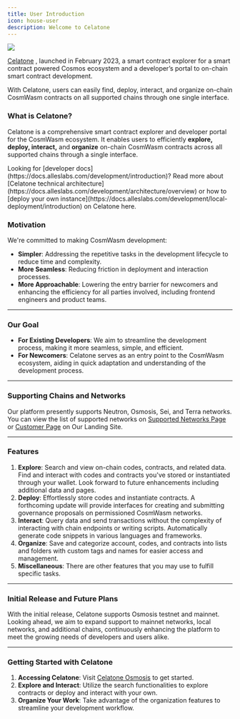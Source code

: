 ```yaml
---
title: User Introduction
icon: house-user
description: Welcome to Celatone
---
```


<Frame>
  <img src="/images/user-docs/user-intro.jpg" />
</Frame>

[Celatone](https://celat.one) , launched in February 2023, a smart contract explorer for a smart contract powered Cosmos ecosystem and a developer’s portal to on-chain smart contract development.

With Celatone, users can easily find, deploy, interact, and organize on-chain CosmWasm contracts on all supported chains through one single interface.

### What is Celatone?

Celatone is a comprehensive smart contract explorer and developer portal for the CosmWasm ecosystem. It enables users to efficiently **explore, deploy, interact,** and **organize** on-chain CosmWasm contracts across all supported chains through a single interface.

<Note>
Looking for [developer docs](https://docs.alleslabs.com/development/introduction)? Read more about [Celatone technical architecture](https://docs.alleslabs.com/development/architecture/overview) or how to [deploy your own instance](https://docs.alleslabs.com/development/local-deployment/introduction) on Celatone here.
</Note>

### Motivation

We're committed to making CosmWasm development:

- **Simpler**: Addressing the repetitive tasks in the development lifecycle to reduce time and complexity.
- **More Seamless**: Reducing friction in deployment and interaction processes.
- **More Approachable**: Lowering the entry barrier for newcomers and enhancing the efficiency for all parties involved, including frontend engineers and product teams.

---

### Our Goal

- **For Existing Developers**: We aim to streamline the development process, making it more seamless, simple, and efficient.
- **For Newcomers**: Celatone serves as an entry point to the CosmWasm ecosystem, aiding in quick adaptation and understanding of the development process.

---

### Supporting Chains and Networks

Our platform presently supports Neutron, Osmosis, Sei, and Terra networks. You can view the list of supported networks on [Supported Networks Page](https://docs.alleslabs.com/development/supported-networks) or [Customer Page](https://celat.one/customer) on Our Landing Site.

---

### Features

1. **Explore**: Search and view on-chain codes, contracts, and related data. Find and interact with codes and contracts you've stored or instantiated through your wallet. Look forward to future enhancements including additional data and pages.
1. **Deploy**: Effortlessly store codes and instantiate contracts. A forthcoming update will provide interfaces for creating and submitting governance proposals on permissioned CosmWasm networks.
1. **Interact**: Query data and send transactions without the complexity of interacting with chain endpoints or writing scripts. Automatically generate code snippets in various languages and frameworks.
1. **Organize**: Save and categorize account, codes, and contracts into lists and folders with custom tags and names for easier access and management.
1. **Miscellaneous**: There are other features that you may use to fulfill specific tasks.

---

### Initial Release and Future Plans

With the initial release, Celatone supports Osmosis testnet and mainnet. Looking ahead, we aim to expand support to mainnet networks, local networks, and additional chains, continuously enhancing the platform to meet the growing needs of developers and users alike.

---

### Getting Started with Celatone

1. **Accessing Celatone**: Visit [Celatone Osmosis](https://celatone.osmosis.zone/) to get started.
1. **Explore and Interact**: Utilize the search functionalities to explore contracts or deploy and interact with your own.
1. **Organize Your Work**: Take advantage of the organization features to streamline your development workflow.
